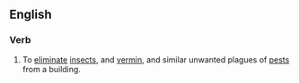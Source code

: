 ==English==

===Verb===
{{en-verb}}

# To [[eliminate]] [[insect]]s, and [[vermin]], and similar unwanted plagues of [[pest]]s from a building.